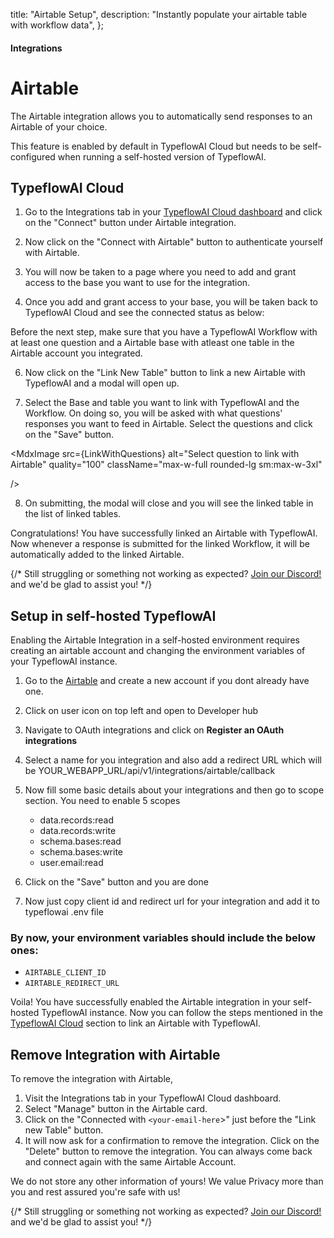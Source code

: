 

  title: "Airtable Setup",
  description: "Instantly populate your airtable table with workflow data",
};

#### Integrations

# Airtable

The Airtable integration allows you to automatically send responses to an Airtable of your choice.

<Note>
  This feature is enabled by default in TypeflowAI Cloud but needs to be self-configured when running a
  self-hosted version of TypeflowAI.
</Note>

## TypeflowAI Cloud

1. Go to the Integrations tab in your [TypeflowAI Cloud dashboard](https://dashboard.typeflowai.com/) and click on the "Connect" button under Airtable integration.

<MdxImage
  src={IntegrationTab}
  alt="TypeflowAI Integrations Tab"
  quality="100"
  className="max-w-full rounded-lg sm:max-w-3xl"
/>

2. Now click on the "Connect with Airtable" button to authenticate yourself with Airtable.

<MdxImage
  src={ConnectWithAirtable}
  alt="Connect TypeflowAI with Airtable"
  quality="100"
  className="max-w-full rounded-lg sm:max-w-3xl"
/>

3. You will now be taken to a page where you need to add and grant access to the base you want to use for the integration.

<MdxImage
  src={ConnectWithAirtable}
  alt="Add and grant access to airtable base"
  quality="100"
  className="max-w-full rounded-lg sm:max-w-3xl"
/>

4. Once you add and grant access to your base, you will be taken back to TypeflowAI Cloud and see the connected status as below:

<MdxImage
  src={AirtableConnected}
  alt="TypeflowAI is now connected with Google"
  quality="100"
  className="max-w-full rounded-lg sm:max-w-3xl"
/>

<Note>

Before the next step, make sure that you have a TypeflowAI Workflow with at least one question and a Airtable base with atleast one table in the Airtable account you integrated.

</Note>

6. Now click on the "Link New Table" button to link a new Airtable with TypeflowAI and a modal will open up.

<MdxImage
  src={LinkWorkflowWithTable}
  alt="Link TypeflowAI with a Airtable"
  quality="100"
  className="max-w-full rounded-lg sm:max-w-3xl"
/>

7. Select the Base and table you want to link with TypeflowAI and the Workflow. On doing so, you will be asked with what questions' responses you want to feed in Airtable. Select the questions and click on the "Save" button.

<MdxImage
  src={LinkWithQuestions}
  alt="Select question to link with Airtable"
  quality="100"
  className="max-w-full rounded-lg sm:max-w-3xl"

/>

8. On submitting, the modal will close and you will see the linked table in the list of linked tables.

<MdxImage
  src={ListLinkedWorkflows}
  alt="List of linked tables"
  quality="100"
  className="max-w-full rounded-lg sm:max-w-3xl"
/>

Congratulations! You have successfully linked an Airtable with TypeflowAI. Now whenever a response is submitted for the linked Workflow, it will be automatically added to the linked Airtable.

{/* Still struggling or something not working as expected? [Join our Discord!](https://typeflowai.com/discord) and we'd be glad to assist you! */}

## Setup in self-hosted TypeflowAI

Enabling the Airtable Integration in a self-hosted environment requires creating an airtable account and changing the environment variables of your TypeflowAI instance.

1. Go to the [Airtable](https://airtable.com) and create a new account if you dont already have one.

2. Click on user icon on top left and open to Developer hub

3. Navigate to OAuth integrations and click on **Register an OAuth integrations**

4. Select a name for you integration and also add a redirect URL which will be YOUR_WEBAPP_URL/api/v1/integrations/airtable/callback

5. Now fill some basic details about your integrations and then go to scope section. You need to enable 5 scopes

   - data.records:read
   - data.records:write
   - schema.bases:read
   - schema.bases:write
   - user.email:read

6. Click on the "Save" button and you are done
7. Now just copy client id and redirect url for your integration and add it to typeflowai .env file

### By now, your environment variables should include the below ones:

- `AIRTABLE_CLIENT_ID`
- `AIRTABLE_REDIRECT_URL`

Voila! You have successfully enabled the Airtable integration in your self-hosted TypeflowAI instance. Now you can follow the steps mentioned in the [TypeflowAI Cloud](#typeflowai-cloud) section to link an Airtable with TypeflowAI.

## Remove Integration with Airtable

To remove the integration with Airtable,

1. Visit the Integrations tab in your TypeflowAI Cloud dashboard.
2. Select "Manage" button in the Airtable card.
3. Click on the "Connected with `<your-email-here`>" just before the "Link new Table" button.
4. It will now ask for a confirmation to remove the integration. Click on the "Delete" button to remove the integration. You can always come back and connect again with the same Airtable Account.

<MdxImage
  src={DeleteIntegration}
  alt="Delete Airtable Integration with TypeflowAI"
  quality="100"
  className="max-w-full rounded-lg sm:max-w-3xl"
/>

<Note>
  We do not store any other information of yours! We value Privacy more than you and rest assured you're safe
  with us!
</Note>

{/* Still struggling or something not working as expected? [Join our Discord!](https://typeflowai.com/discord) and we'd be glad to assist you! */}
